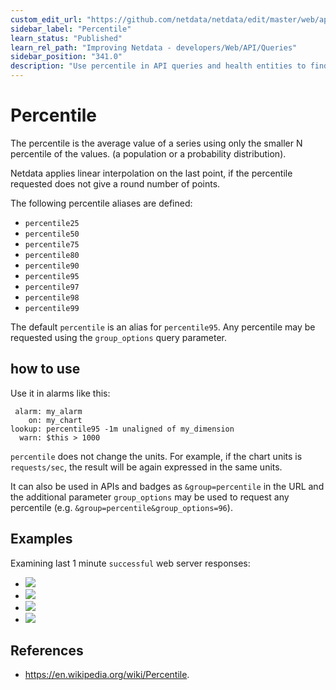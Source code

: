 ```yaml
---
custom_edit_url: "https://github.com/netdata/netdata/edit/master/web/api/queries/percentile/README.md"
sidebar_label: "Percentile"
learn_status: "Published"
learn_rel_path: "Improving Netdata - developers/Web/API/Queries"
sidebar_position: "341.0"
description: "Use percentile in API queries and health entities to find the 'percentile' value from a sample, eliminating any unwanted spikes in the returned metrics."
---
```



# Percentile

The percentile is the average value of a series using only the smaller N percentile of the values.
(a population or a probability distribution).

Netdata applies linear interpolation on the last point, if the percentile requested does not give a round number of
points.

The following percentile aliases are defined:

- `percentile25`
- `percentile50`
- `percentile75`
- `percentile80`
- `percentile90`
- `percentile95`
- `percentile97`
- `percentile98`
- `percentile99`

The default `percentile` is an alias for `percentile95`.
Any percentile may be requested using the `group_options` query parameter.

## how to use

Use it in alarms like this:

```
 alarm: my_alarm
    on: my_chart
lookup: percentile95 -1m unaligned of my_dimension
  warn: $this > 1000
```

`percentile` does not change the units. For example, if the chart units is `requests/sec`, the result
will be again expressed in the same units. 

It can also be used in APIs and badges as `&group=percentile` in the URL and the additional parameter `group_options`
may be used to request any percentile (e.g. `&group=percentile&group_options=96`).

## Examples

Examining last 1 minute `successful` web server responses:

-   ![](https://registry.my-netdata.io/api/v1/badge.svg?chart=web_log_nginx.response_statuses&options=unaligned&dimensions=success&group=min&after=-60&label=min)
-   ![](https://registry.my-netdata.io/api/v1/badge.svg?chart=web_log_nginx.response_statuses&options=unaligned&dimensions=success&group=average&after=-60&label=average)
-   ![](https://registry.my-netdata.io/api/v1/badge.svg?chart=web_log_nginx.response_statuses&options=unaligned&dimensions=success&group=percentile95&after=-60&label=percentile95&value_color=orange)
-   ![](https://registry.my-netdata.io/api/v1/badge.svg?chart=web_log_nginx.response_statuses&options=unaligned&dimensions=success&group=max&after=-60&label=max)

## References

-   <https://en.wikipedia.org/wiki/Percentile>.
